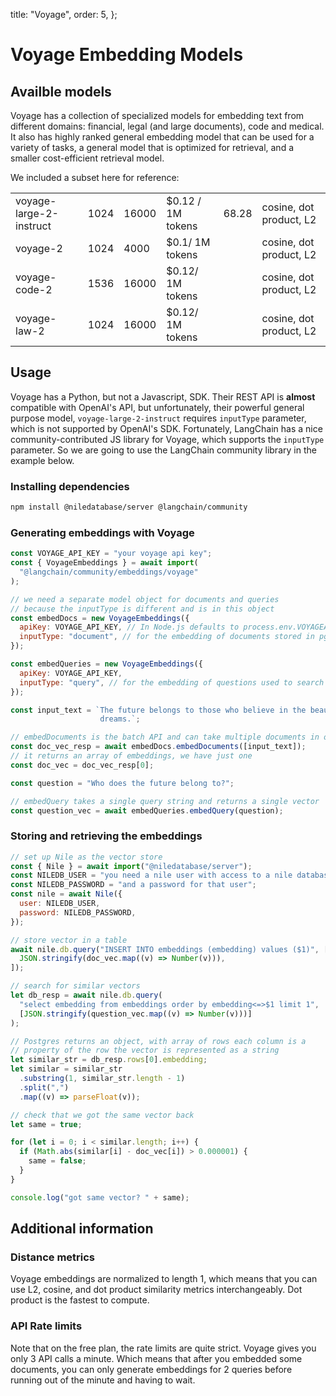   title: "Voyage",
  order: 5,
};

# Voyage Embedding Models

## Availble models

Voyage has a collection of specialized models for embedding text from different domains: financial, legal
(and large documents), code and medical.
It also has highly ranked general embedding model that can be used for a variety of tasks,
a general model that is optimized for retrieval, and a smaller cost-efficient retrieval model.

We included a subset here for reference:

<table suppressHydrationWarning>
  <tr>
    <td>voyage-large-2-instruct</td>
    <td>1024</td>
    <td>16000</td>
    <td>$0.12 / 1M tokens</td>
    <td>68.28</td>
    <td>cosine, dot product, L2</td>
  </tr>
  <tr>
    <td>voyage-2</td>
    <td>1024</td>
    <td>4000</td>
    <td> $0.1/ 1M tokens</td>
    <td></td>
    <td>cosine, dot product, L2</td>
  </tr>
  <tr>
    <td>voyage-code-2</td>
    <td>1536</td>
    <td>16000</td>
    <td> $0.12/ 1M tokens</td>
    <td></td>
    <td>cosine, dot product, L2</td>
  </tr>
  <tr>
    <td>voyage-law-2</td>
    <td>1024</td>
    <td>16000</td>
    <td> $0.12/ 1M tokens</td>
    <td></td>
    <td>cosine, dot product, L2</td>
  </tr>
</table>

## Usage

Voyage has a Python, but not a Javascript, SDK. Their REST API is **almost** compatible with OpenAI's API,
but unfortunately, their powerful general purpose model, `voyage-large-2-instruct` requires `inputType` parameter,
which is not supported by OpenAI's SDK. Fortunately, LangChain has a nice community-contributed JS library for Voyage,
which supports the `inputType` parameter. So we are going to use the LangChain community library in the example below.

### Installing dependencies

```bash
npm install @niledatabase/server @langchain/community
```

### Generating embeddings with Voyage

```javascript
const VOYAGE_API_KEY = "your voyage api key";
const { VoyageEmbeddings } = await import(
  "@langchain/community/embeddings/voyage"
);

// we need a separate model object for documents and queries
// because the inputType is different and is in this object
const embedDocs = new VoyageEmbeddings({
  apiKey: VOYAGE_API_KEY, // In Node.js defaults to process.env.VOYAGEAI_API_KEY
  inputType: "document", // for the embedding of documents stored in pg_vector
});

const embedQueries = new VoyageEmbeddings({
  apiKey: VOYAGE_API_KEY,
  inputType: "query", // for the embedding of questions used to search documents
});

const input_text = `The future belongs to those who believe in the beauty of their 
                    dreams.`;

// embedDocuments is the batch API and can take multiple documents in one call
const doc_vec_resp = await embedDocs.embedDocuments([input_text]);
// it returns an array of embeddings, we have just one
const doc_vec = doc_vec_resp[0];

const question = "Who does the future belong to?";

// embedQuery takes a single query string and returns a single vector
const question_vec = await embedQueries.embedQuery(question);
```

### Storing and retrieving the embeddings

```javascript
// set up Nile as the vector store
const { Nile } = await import("@niledatabase/server");
const NILEDB_USER = "you need a nile user with access to a nile database";
const NILEDB_PASSWORD = "and a password for that user";
const nile = await Nile({
  user: NILEDB_USER,
  password: NILEDB_PASSWORD,
});

// store vector in a table
await nile.db.query("INSERT INTO embeddings (embedding) values ($1)", [
  JSON.stringify(doc_vec.map((v) => Number(v))),
]);

// search for similar vectors
let db_resp = await nile.db.query(
  "select embedding from embeddings order by embedding<=>$1 limit 1",
  [JSON.stringify(question_vec.map((v) => Number(v)))]
);

// Postgres returns an object, with array of rows each column is a
// property of the row the vector is represented as a string
let similar_str = db_resp.rows[0].embedding;
let similar = similar_str
  .substring(1, similar_str.length - 1)
  .split(",")
  .map((v) => parseFloat(v));

// check that we got the same vector back
let same = true;

for (let i = 0; i < similar.length; i++) {
  if (Math.abs(similar[i] - doc_vec[i]) > 0.000001) {
    same = false;
  }
}

console.log("got same vector? " + same);
```

## Additional information

### Distance metrics

Voyage embeddings are normalized to length 1, which means that you can use L2, cosine, and dot product similarity
metrics interchangeably. Dot product is the fastest to compute.

### API Rate limits

Note that on the free plan, the rate limits are quite strict. Voyage gives you only 3 API calls a minute.
Which means that after you embedded some documents, you can only generate embeddings for 2 queries before
running out of the minute and having to wait.
